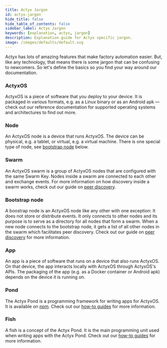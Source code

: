 ```yaml
---
title: Actyx Jargon
id: actyx-jargon
hide_title: false
hide_table_of_contents: false
sidebar_label: Actyx Jargon
keywords: [explanation, actyx, jargon]
description: Explanation guide for Actyx specific jargon.
image: /images/defaults/default.svg
---
```


Actyx has lots of amazing features that make factory automation easier. But, like any technology, that means there is some jargon that can be confusing to newcomers. 
So let's define the basics so you find your way around our documentation.

### ActyxOS

ActyxOS is a piece of software that you deploy to your device. It is packaged in various formats, e.g. as a Linux binary or as an Android apk — check out our reference documentation for supported operating systems and architectures to find out more.

### Node

An ActyxOS node is a device that runs ActyxOS. The device can be physical, e.g. a tablet, or virtual, e.g. a virtual machine. There is one special type of node, see [bootstrap node](#bootstrap-node) below.

### Swarm

An ActyxOS swarm is a group of ActyxOS nodes that are configured with the same Swarm Key. Nodes inside a swarm are connected to each other and exchange events. For more information on how discovery inside a swarm works, check out our guide on [peer discovery](peer-discovery.mdx).

### Bootstrap node

A boostrap node is an ActyxOS node like any other with one exception: It does not store or distribute events. It only connects to other nodes and its purpose is to serve as a directory for all nodes that form a swarm. When a new node connects to the bootstrap node, it gets a list of all other nodes in the swarm which facilitates peer discovery. Check out our guide on [peer discovery](peer-discovery.mdx) for more information.

### App

An app is a piece of software that runs on a device that also runs ActyxOS. On that device, the app interacts locally with ActyxOS through ActyxOS's APIs. The packaging of the app (e.g. as a Docker container or Android apk) depends on the device it is running on.

### Pond

The Actyx Pond is a programming framework for writing apps for ActyxOS. It is available on [npm](http://npmjs.com/package/@actyx/pond). Check out our [how-to guides](/docs/how-to-guides/actyx-pond/introduction.mdx) for more information.

### Fish

A fish is a concept of the Actyx Pond. It is the main programming unit used when writing apps with the Actyx Pond. Check out our [how-to guides](/docs/how-to-guides/actyx-pond/introduction.mdx) for more information.
